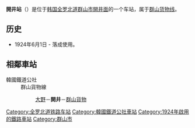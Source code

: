 {{朝鮮半島車站資訊
|公司色 = #0066b3
|文字色 = 
|站名 = 開井站<br />{{lang|en|Gaejeong}}
|圖片 = 
|pxl = 
|圖片說明 =
|前一站 = [[大野站_(全罗北道)|大野]]
|前一站距離 = 4.5
|後一站距離 = 5.4
|後一站 = [[群山货物站|群山货物]]
|所屬路線 = [[群山货物线|群山货物线]]
|距離 = 4.5
|起點站 = [[大野站_(全罗北道)|大野]]
|諺文 = 개정역
|朝鮮漢字 = 開井驛
|文觀部式 =Gaejeong-yeok 
|馬-賴式 =
|副站名 = 
|車站編號 = 
|停站路線數 = 
|所屬公司 = [[韩国铁道公社|韩国铁道公社]]
|所在地 =[[全罗北道|全罗北道]][[群山市|群山市]][[開井面|開井面]]
|車站構造 = 地面车站
|月台配置 = 1面1线
|啟用年月日 =1924年6月1日 
|廢站年月日 = 
|上下車人次 = 
|統計年度 = 
|轉車 = 
|備註 = 
|全寬備註 = 
}}

'''開井站'''（{{kor|諺=개정역|漢=開井驛|羅=Gaejeong yeok|f=y}}）是位于[[韩国|韩国]][[全罗北道|全罗北道]][[群山市|群山市]][[開井面|開井面]]的一个车站，属于[[群山货物线|群山货物线]]。

== 历史 ==
*1924年6月1日 - 落成使用。

== 相鄰車站 ==
;韓國鐵道公社
:群山貨物線
::[[大野站_(全羅北道)|大野]]－'''開井'''－[[群山貨物站|群山貨物]]

{{群山货物线}}

[[Category:全罗北道铁路车站|Category:全罗北道铁路车站]]
[[Category:韓國鐵道公社車站|Category:韓國鐵道公社車站]]
[[Category:1924年啟用的鐵路車站|Category:1924年啟用的鐵路車站]]
[[Category:群山市|Category:群山市]]